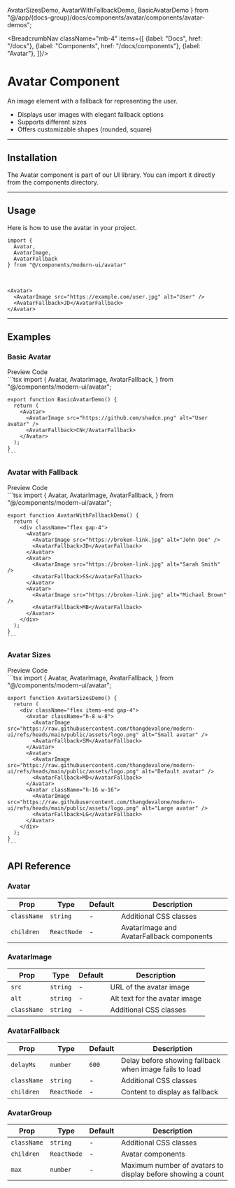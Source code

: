   AvatarSizesDemo,
  AvatarWithFallbackDemo,
  BasicAvatarDemo
} from "@/app/(docs-group)/docs/components/avatar/components/avatar-demos";

<BreadcrumbNav className="mb-4" items={[
  {label: "Docs", href: "/docs"},
  {label: "Components", href: "/docs/components"},
  {label: "Avatar"},
]}/>

<PreviewAvatar/>

# Avatar Component

An image element with a fallback for representing the user.

- Displays user images with elegant fallback options
- Supports different sizes
- Offers customizable shapes (rounded, square)

---

## Installation

The Avatar component is part of our UI library. You can import it directly from the components directory.

<AvatarInstallation/>

---

## Usage

Here is how to use the avatar in your project.

```tsx
import {
  Avatar,
  AvatarImage,
  AvatarFallback
} from "@/components/modern-ui/avatar"
```

<br/>

```tsx
<Avatar>
  <AvatarImage src="https://example.com/user.jpg" alt="User" />
  <AvatarFallback>JD</AvatarFallback>
</Avatar>
```

---

## Examples

### Basic Avatar

<Tabs defaultValue="preview">
  <TabsList>
    <TabsTrigger value="preview">Preview</TabsTrigger>
    <TabsTrigger value="code">Code</TabsTrigger>
  </TabsList>
  <TabsContent value="preview" className="p-6 border rounded-md mt-2 relative min-h-[200px]">
    <div className="absolute inset-0 bg-[radial-gradient(#80808080_1px,transparent_1px)] [background-size:16px_16px] opacity-50"></div>
    <div className="flex justify-center items-center h-full z-10 relative min-h-[200px] not-prose">
      <BasicAvatarDemo />
    </div>
  </TabsContent>
  <TabsContent value="code">
    ```tsx
    import {
      Avatar,
      AvatarImage,
      AvatarFallback,
    } from "@/components/modern-ui/avatar";

    export function BasicAvatarDemo() {
      return (
        <Avatar>
          <AvatarImage src="https://github.com/shadcn.png" alt="User avatar" />
          <AvatarFallback>CN</AvatarFallback>
        </Avatar>
      );
    }
    ```
  </TabsContent>
</Tabs>

### Avatar with Fallback

<Tabs defaultValue="preview">
  <TabsList>
    <TabsTrigger value="preview">Preview</TabsTrigger>
    <TabsTrigger value="code">Code</TabsTrigger>
  </TabsList>
  <TabsContent value="preview" className="p-6 border rounded-md mt-2 relative min-h-[200px]">
    <div className="absolute inset-0 bg-[radial-gradient(#80808080_1px,transparent_1px)] [background-size:16px_16px] opacity-50"></div>
    <div className="flex justify-center items-center h-full z-10 relative min-h-[200px] not-prose">
      <AvatarWithFallbackDemo />
    </div>
  </TabsContent>
  <TabsContent value="code">
    ```tsx
    import {
      Avatar,
      AvatarImage,
      AvatarFallback,
    } from "@/components/modern-ui/avatar";

    export function AvatarWithFallbackDemo() {
      return (
        <div className="flex gap-4">
          <Avatar>
            <AvatarImage src="https://broken-link.jpg" alt="John Doe" />
            <AvatarFallback>JD</AvatarFallback>
          </Avatar>
          <Avatar>
            <AvatarImage src="https://broken-link.jpg" alt="Sarah Smith" />
            <AvatarFallback>SS</AvatarFallback>
          </Avatar>
          <Avatar>
            <AvatarImage src="https://broken-link.jpg" alt="Michael Brown" />
            <AvatarFallback>MB</AvatarFallback>
          </Avatar>
        </div>
      );
    }
    ```
  </TabsContent>
</Tabs>

### Avatar Sizes

<Tabs defaultValue="preview">
  <TabsList>
    <TabsTrigger value="preview">Preview</TabsTrigger>
    <TabsTrigger value="code">Code</TabsTrigger>
  </TabsList>
  <TabsContent value="preview" className="p-6 border rounded-md mt-2 relative min-h-[200px]">
    <div className="absolute inset-0 bg-[radial-gradient(#80808080_1px,transparent_1px)] [background-size:16px_16px] opacity-50"></div>
    <div className="flex justify-center items-center h-full z-10 relative min-h-[200px] not-prose">
      <AvatarSizesDemo />
    </div>
  </TabsContent>
  <TabsContent value="code">
    ```tsx
    import {
      Avatar,
      AvatarImage,
      AvatarFallback,
    } from "@/components/modern-ui/avatar";

    export function AvatarSizesDemo() {
      return (
        <div className="flex items-end gap-4">
          <Avatar className="h-8 w-8">
            <AvatarImage src="https://raw.githubusercontent.com/thangdevalone/modern-ui/refs/heads/main/public/assets/logo.png" alt="Small avatar" />
            <AvatarFallback>SM</AvatarFallback>
          </Avatar>
          <Avatar>
            <AvatarImage src="https://raw.githubusercontent.com/thangdevalone/modern-ui/refs/heads/main/public/assets/logo.png" alt="Default avatar" />
            <AvatarFallback>MD</AvatarFallback>
          </Avatar>
          <Avatar className="h-16 w-16">
            <AvatarImage src="https://raw.githubusercontent.com/thangdevalone/modern-ui/refs/heads/main/public/assets/logo.png" alt="Large avatar" />
            <AvatarFallback>LG</AvatarFallback>
          </Avatar>
        </div>
      );
    }
    ```
  </TabsContent>
</Tabs>

## API Reference

### Avatar

| Prop | Type | Default | Description |
|------|------|---------|-------------|
| `className` | `string` | - | Additional CSS classes |
| `children` | `ReactNode` | - | AvatarImage and AvatarFallback components |

### AvatarImage

| Prop | Type | Default | Description |
|------|------|---------|-------------|
| `src` | `string` | - | URL of the avatar image |
| `alt` | `string` | - | Alt text for the avatar image |
| `className` | `string` | - | Additional CSS classes |

### AvatarFallback

| Prop | Type | Default | Description |
|------|------|---------|-------------|
| `delayMs` | `number` | `600` | Delay before showing fallback when image fails to load |
| `className` | `string` | - | Additional CSS classes |
| `children` | `ReactNode` | - | Content to display as fallback |

### AvatarGroup

| Prop | Type | Default | Description |
|------|------|---------|-------------|
| `className` | `string` | - | Additional CSS classes |
| `children` | `ReactNode` | - | Avatar components |
| `max` | `number` | - | Maximum number of avatars to display before showing a count | 
